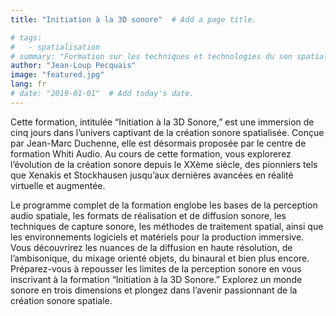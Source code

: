 ```yaml
---
title: "Initiation à la 3D sonore"  # Add a page title.

# tags: 
#   - spatialisation
# summary: "Formation sur les techniques et technologies du son spatialisé"  # Add a page description.
author: "Jean-Loup Pecquais"
image: "featured.jpg"
lang: fr
# date: "2019-01-01"  # Add today's date.
---
```


Cette formation, intitulée "Initiation à la 3D Sonore," est une immersion de cinq jours dans l'univers captivant de la création sonore spatialisée. Conçue par Jean-Marc Duchenne, elle est désormais proposée par le centre de formation Whiti Audio. Au cours de cette formation, vous explorerez l'évolution de la création sonore depuis le XXème siècle, des pionniers tels que Xenakis et Stockhausen jusqu'aux dernières avancées en réalité virtuelle et augmentée.

Le programme complet de la formation englobe les bases de la perception audio spatiale, les formats de réalisation et de diffusion sonore, les techniques de capture sonore, les méthodes de traitement spatial, ainsi que les environnements logiciels et matériels pour la production immersive. Vous découvrirez les nuances de la diffusion en haute résolution, de l'ambisonique, du mixage orienté objets, du binaural et bien plus encore. Préparez-vous à repousser les limites de la perception sonore en vous inscrivant à la formation "Initiation à la 3D Sonore." Explorez un monde sonore en trois dimensions et plongez dans l'avenir passionnant de la création sonore spatiale.